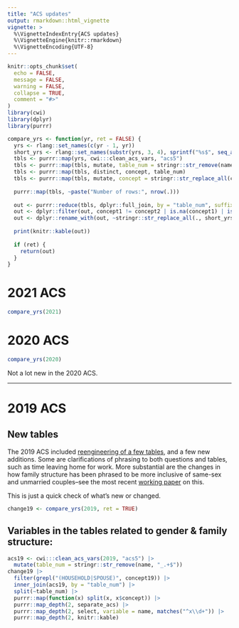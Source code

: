 ```yaml
---
title: "ACS updates"
output: rmarkdown::html_vignette
vignette: >
  %\VignetteIndexEntry{ACS updates}
  %\VignetteEngine{knitr::rmarkdown}
  %\VignetteEncoding{UTF-8}
---
```



```r
knitr::opts_chunk$set(
  echo = FALSE,
  message = FALSE,
  warning = FALSE,
  collapse = TRUE,
  comment = "#>"
)
library(cwi)
library(dplyr)
library(purrr)
```

```r
compare_yrs <- function(yr, ret = FALSE) {
  yrs <- rlang::set_names(c(yr - 1, yr))
  short_yrs <- rlang::set_names(substr(yrs, 3, 4), sprintf("%s$", seq_along(yrs)))
  tbls <- purrr::map(yrs, cwi:::clean_acs_vars, "acs5")
  tbls <- purrr::map(tbls, mutate, table_num = stringr::str_remove(name, "_.+$"))
  tbls <- purrr::map(tbls, distinct, concept, table_num)
  tbls <- purrr::map(tbls, mutate, concept = stringr::str_replace_all(concept, "20\\d{2}", "20xx"))
  
  purrr::map(tbls, ~paste("Number of rows:", nrow(.)))
  
  out <- purrr::reduce(tbls, dplyr::full_join, by = "table_num", suffix = as.character(c(1, 2)))
  out <- dplyr::filter(out, concept1 != concept2 | is.na(concept1) | is.na(concept2))
  out <- dplyr::rename_with(out, ~stringr::str_replace_all(., short_yrs), .cols = dplyr::matches("concept\\d"))
  
  print(knitr::kable(out))
  
  if (ret) {
    return(out)
  }
}
```


# 2021 ACS

```r
compare_yrs(2021)
```


# 2020 ACS

```r
compare_yrs(2020)
```


Not a lot new in the 2020 ACS.

----

# 2019 ACS

## New tables

The 2019 ACS included [reengineering of a few tables](https://www.census.gov/programs-surveys/acs/technical-documentation/table-and-geography-changes/2019/5-year.html), and a few new additions. Some are clarifications of phrasing to both questions and tables, such as time leaving home for work. More substantial are the changes in how family structure has been phrased to be more inclusive of same-sex and unmarried couples--see the most recent [working paper](https://www.census.gov/content/census/en/library/working-papers/2017/demo/SEHSD-WP2017-28.html) on this.

This is just a quick check of what's new or changed.

```r
change19 <- compare_yrs(2019, ret = TRUE)
```

## Variables in the tables related to gender & family structure:

```r
acs19 <- cwi:::clean_acs_vars(2019, "acs5") |>
  mutate(table_num = stringr::str_remove(name, "_.+$"))
change19 |>
  filter(grepl("(HOUSEHOLD|SPOUSE)", concept19)) |>
  inner_join(acs19, by = "table_num") |>
  split(~table_num) |>
  purrr::map(function(x) split(x, x$concept)) |>
  purrr::map_depth(2, separate_acs) |>
  purrr::map_depth(2, select, variable = name, matches("^x\\d+")) |>
  purrr::map_depth(2, knitr::kable)
```





